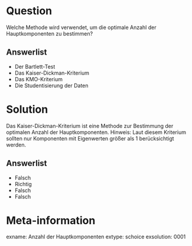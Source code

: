 Question
========

Welche Methode wird verwendet, um die optimale Anzahl der Hauptkomponenten zu bestimmen?

Answerlist
----------
* Der Bartlett-Test
* Das Kaiser-Dickman-Kriterium
* Das KMO-Kriterium
* Die Studentisierung der Daten


Solution
========

Das Kaiser-Dickman-Kriterium ist eine Methode zur Bestimmung der optimalen Anzahl der Hauptkomponenten. Hinweis: Laut diesem Kriterium sollten nur Komponenten mit Eigenwerten größer als 1 berücksichtigt werden.

Answerlist
----------
* Falsch
* Richtig
* Falsch
* Falsch


Meta-information
================
exname: Anzahl der Hauptkomponenten
extype: schoice
exsolution: 0001